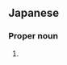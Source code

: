 ==Japanese==
{{ja-kanjitab|yomi=k|よし|すみ|r=y|k2=ずみ}}

===Proper noun===
{{ja-pos|proper|よしずみ}}

# {{surname|lang=ja|sort=よしずみ}}
